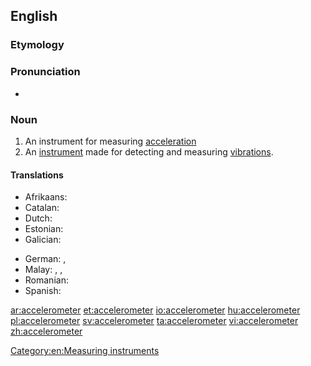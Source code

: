 ==English==
{{wikipedia}}

===Etymology===
{{suffix|accelerate|meter}}

===Pronunciation===
* {{a|US}} {{IPA|/æk.ˌsɛl.ə.ˈrɑm.ə.tɚ/|/ɪk.ˌsɛl.ə.ˈrɑm.ə.tɚ/}}

===Noun===
{{en-noun}}

# An instrument for measuring [[acceleration]]
# An [[instrument]] made for detecting and measuring [[vibration]]s.

====Translations====
{{trans-top|instrument for measuring acceleration}}
* Afrikaans: {{t-|af|versnellingsmeter}}
* Catalan: {{t-|ca|acceleròmetre|m}}
* Dutch: {{t-|nl|versnellingsmeter|m}}
* Estonian: {{t-|et|kiirendusandur}}
* Galician: {{t-|gl|acelerómetro|m}}
{{trans-mid}}
* German: {{t-|de|Beschleunigungssensor|m}}, {{t-|de|Beschleunigungsmesser|m}}
* Malay: {{t|ms|jangka pecut}}, {{t|ms|meter pecut}}, {{t|ms|akselerometer}}
* Romanian: {{t|ro|accelerometru|n}}
* Spanish: {{t+|es|acelerómetro|m}}
{{trans-bottom}}

[[Category:en:Measuring instruments]]

[[ar:accelerometer]]
[[et:accelerometer]]
[[io:accelerometer]]
[[hu:accelerometer]]
[[pl:accelerometer]]
[[sv:accelerometer]]
[[ta:accelerometer]]
[[vi:accelerometer]]
[[zh:accelerometer]]